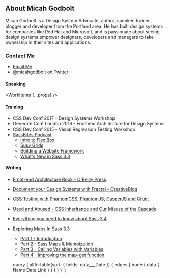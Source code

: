 
<Page>
<Nav />

## About Micah Godbolt

Micah Godbolt is a Design System Advocate, author, speaker, trainer, blogger and developer from the Portland area. He has built design systems for companies like Red Hat and Microsoft, and is passionate about seeing design systems empower designers, developers and managers to take ownership in their sites and applications.

### Contact Me

- [Email Me](mailto:micahgodbolt@gmail.com)
- [@micahgodbolt on Twitter](http://www.twitter.com/micahgodbolt)

#### Speaking

<WorkItems {...props} />

#### Training

- CSS Dev Conf 2017 - Design Systems Workshop
- Generate Conf London 2016 - Frontend Architecture for Design Systems
- CSS Dev Conf 2015 - Visual Regression Testing Workshop
- [SassBites Podcast](https://www.youtube.com/user/sassbites)
  - [Intro to Flex Box](https://www.youtube.com/playlist?list=PLJKslvBeWd2ZakfNjMo8ZZup3IMrxeTG0)
  - [Susy Grids](https://www.youtube.com/watch?v=m7k-vBzebPg&list=PLJKslvBeWd2aFPJiLDOyFoJ4oRD1KPHD5)
  - [Building a Website Framework](https://www.youtube.com/watch?v=QSXyeFA_LYk&list=PLJKslvBeWd2Y6G7J6Z7DQYFp1e1YlAT-e)
  - [What's New in Sass 3.3](https://www.youtube.com/watch?v=VKvb-D_QdYM&list=PLJKslvBeWd2asAgzgrNdsaNs1N9E7V52I)

#### Writing

- [Front-end Architecture Book - O'Reilly Press](http://fea.pub/)
- [Document your Design Systems with Fractal - CreativeBloq](http://www.creativebloq.com/how-to/document-your-design-systems-with-fractal)
- [CSS Testing with PhantomCSS, PhantomJS, CasperJS and Grunt](https://www.phase2technology.com/blog/css-testing-with-phantomcss-phantomjs-casperjs-and-grunt/)
- [Used and Abused - CSS Inheritance and Our Misuse of the Cascade](https://www.phase2technology.com/blog/used-and-abused-css-inheritance-and-our-misuse-of-the-cascade/)
- [Everything you need to know about Sass 3.4](https://www.phase2technology.com/blog/everything-you-need-to-know-about-sass-3-4/)
- Exploring Maps In Sass 3.3
  - [Part 1 - Introduction](https://www.phase2technology.com/blog/exploring-maps-in-sass-3-3/)
  - [Part 2 - Sass Maps & Memoization](https://www.phase2technology.com/blog/sass-maps-memoization/)
  - [Part 3 - Calling Variables with Variables](https://www.phase2technology.com/blog/exploring-maps-in-sass-3-3part-3-calling-variables-with-variables/)
  - [Part 4 - Improving the map-get function](https://www.phase2technology.com/blog/exploring-maps-in-sass-3-3part-4-improving-the-map-get-function/)

  query {
    allAirtable(sort: { fields: data___Date }) {
      edges {
        node {
          data {
            Name
            Date
            Link
          }
        }
      }
    }
  }
`;

</Page>
